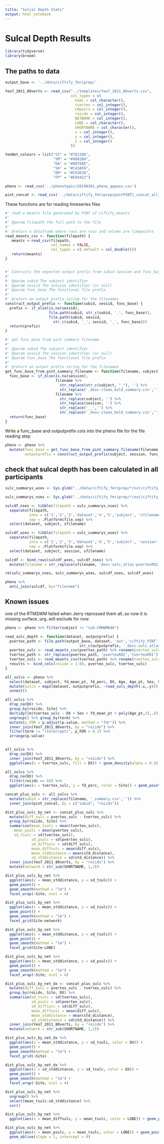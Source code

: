 ```yaml
---
title: "Sulcal Depth Stats"
output: html_notebook
---
```


# Sulcal Depth Results

```r
library(tidyverse)
library(broom)
```

## The paths to data

```r
output_base <- '../data/ciftify_fmriprep/'

Yeo7_2011_80verts <- read_csv("../templates/Yeo7_2011_80verts.csv",
                              col_types = c(
                                hemi = col_character(),
                                tvertex = col_integer(),
                                LRpairs = col_integer(),
                                roiidx = col_integer(),
                                NETWORK = col_integer(),
                                LOBE = col_character(),
                                SHORTNAME = col_character(),
                                x = col_integer(),
                                y = col_integer(),
                                z = col_integer()
                              ))

YeoNet_colours = list("VI" = "#781286",
                      "SM" = "#4682B4",
                      "DA" = "#00760E", 
                      "VA" = "#C43AFA",
                      "DM" = "#CD3E3A", 
                      "FP" = "#E69422")

pheno <- read_csv('../phenotypic/20190301_pheno_qapass.csv') 

pint_concat <- read_csv('../data/ciftify_fmriprep/postPINT1_concat_all_qa_passes.csv')
```



These functions are for reading timeseries files

```r

#' read a meants file generated by PINT of ciftify_meants
#'
#' @param filepath the full path to the file
#'
#' @return a dataframe where rows are rois and colums are timepoints
read_meants_csv <- function(filepath) {
   meants <-read_csv(filepath, 
                     col_names = FALSE,
                     col_types = c(.default = col_double()))
   return(meants)
}


#' Contructs the expected output prefix from subid session and func_base
#'
#' @param subid The subject identifier
#' @param sessid The session identifier (or null)
#' @param func_base The functional file prefix
#'
#' @return an output prefix string for the filenames
construct_output_prefix <- function(subid, sessid, func_base) {
  prefix <- if_else(is.na(sessid),
                    file.path(subid, str_c(subid, '_', func_base)),
                    file.path(subid, sessid, 
                      str_c(subid, '_', sessid, '_', func_base)))
  return(prefix)
}

#' get func_base from pint summary filename
#'
#' @param subid The subject identifier
#' @param sessid The session identifier (or null)
#' @param func_base The functional file prefix
#'
#' @return an output prefix string for the filenames
get_func_base_from_pint_summary_filename <- function(filename, subject, session) {
  func_base <- if_else(is.na(session), 
                       filename %>%
                         str_replace(str_c(subject, "_"), '') %>%
                         str_replace('_desc-clean_bold_summary.csv',''),
                       filename %>%
                         str_replace(subject, '') %>%
                         str_replace(session, '') %>% 
                         str_replace('__','') %>%
                         str_replace('_desc-clean_bold_summary.csv',''))
  return(func_base)
}

```

Write a func_base and outputprefix cols into the pheno file for the file reading step

```r
pheno <- pheno %>%
  mutate(func_base = get_func_base_from_pint_summary_filename(filename,subject, session), 
         outputprefix = construct_output_prefix(subject, session, func_base)) 
```


## check that sulcal depth has been calculated in all participants

```r
sulc_summarys_wses <- Sys.glob("../data/ciftify_fmriprep/*/out/ciftify_PINT/sub*/ses*/*pvertexROI_morph.csv")

sulc_summarys_nses <- Sys.glob("../data/ciftify_fmriprep/*/out/ciftify_PINT/sub*/*pvertexROI_morph.csv")

sulcdf_nses <- tibble(filepath = sulc_summarys_nses) %>%
  separate(filepath,
           into = c('1','2','3','dataset','4','5','subject', 'sfilename'),
           sep = .Platform$file.sep) %>%
  select(dataset, subject, sfilename)

sulcdf_wses <- tibble(filepath = sulc_summarys_wses) %>%
  separate(filepath,
           into = c('1','2','3','dataset','4','5','subject', 'session', 'sfilename'),
           sep = .Platform$file.sep) %>%
  select(dataset, subject, session, sfilename)

sulcdf <- bind_rows(sulcdf_wses, sulcdf_nses) %>%
  mutate(filename = str_replace(sfilename, 'desc-sulc_atlas-pvertexROI_morph','desc-clean_bold_summary'))

rm(sulc_summarys_nses, sulc_summarys_wses, sulcdf_nses, sulcdf_wses)
```

```r
pheno %>%
  anti_join(sulcdf, by="filename")
```

## Known issues

one of the RTMSWM failed when Jerry reprossed them all..so now it is missing surface..urg..will exclude for now

```r
pheno <- pheno %>% filter(subject != "sub-CMHWM040")
```


```r
read_sulc_depth <- function(dataset, outputprefix) {
  pvertex_path <- file.path(output_base, dataset, 'out','ciftify_PINT',
                                  str_c(outputprefix, '_desc-sulc_atlas-pvertexROI_morph.csv'))
  pvertex_sulc <- read_meants_csv(pvertex_path) %>% rename(pvertex_sulc = X1)
  tvertex_path <- str_replace(pvertex_path, 'pvertexROI','tvertexROI')
  tvertex_sulc <- read_meants_csv(tvertex_path) %>% rename(tvertex_sulc = X1)
  results <- bind_cols(roiidx = 1:80, pvertex_sulc, tvertex_sulc)
}

all_sulcs <- pheno %>%
  select(dataset, subject, fd_mean_pt, fd_perc, DX, Age, Age_pt, Sex, Site, Scanner, outputprefix, filename) %>%
  mutate(sulcs = map2(dataset, outputprefix, ~read_sulc_depth(.x,.y))) %>%
  unnest()

```

```r
all_sulcs %>%
  drop_na(DX) %>%
  group_by(roiidx, Site) %>%
  do(tidy(lm(tvertex_sulc ~ DX + Sex + fd_mean_pt + poly(Age_pt,2),.))) %>%
  ungroup() %>% group_by(term) %>%
  mutate(p_FDR = p.adjust(p.value, method = "fdr")) %>%
  inner_join(Yeo7_2011_80verts, by = "roiidx") %>%
  filter(term != "(Intercept)", p_FDR < 0.1) %>%
  arrange(p.value)
       
```
```r
all_sulcs %>%
  drop_na(DX) %>%
  inner_join(Yeo7_2011_80verts, by = "roiidx") %>%
  ggplot(aes(x = tvertex_sulc, fill = DX)) + geom_density(alpha = 0.5) + facet_grid(Site~LOBE) 
```

```r
all_sulcs %>%
  drop_na(DX) %>%
  filter(roiidx == 68) %>%
  ggplot(aes(x = tvertex_sulc, y = fd_perc, color = Site)) + geom_point()
```


```r
concat_plus_sulc <- all_sulcs %>% 
  mutate(subid = str_replace(filename, '_summary.csv','')) %>%
  inner_join(pint_concat, by = c("subid", "roiidx"))
```

```r
dist_plus_sulc_by_net <- concat_plus_sulc %>%
  mutate(diff_sulc = pvertex_sulc - tvertex_sulc) %>%
  group_by(roiidx, Site) %>%
  summarise(mean_tsulc = mean(tvertex_sulc),
    mean_psulc = mean(pvertex_sulc),
    sd_tsulc = sd(tvertex_sulc),
            sd_psulc = sd(pvertex_sulc),
            sd_diffsulc = sd(diff_sulc),
            mean_diffsulc = mean(diff_sulc),
            mean_stddistance = mean(std_distance),
            sd_stddistance = sd(std_distance)) %>%
  inner_join(Yeo7_2011_80verts, by = "roiidx") %>%
  mutate(network = str_sub(SHORTNAME, 1,2))
```

```r
dist_plus_sulc_by_net %>%
  ggplot(aes(x = mean_stddistance, y = sd_tsulc)) +
  geom_point() +
  geom_smooth(method = "lm") +
  facet_wrap(~Site, ncol = 4)
```
```r
dist_plus_sulc_by_net %>%
  ggplot(aes(x = mean_stddistance, y = sd_tsulc)) +
  geom_point() +
  geom_smooth(method = "lm") +
  facet_grid(Site~network)
```
```r
dist_plus_sulc_by_net %>%
  ggplot(aes(x = mean_stddistance, y = sd_tsulc)) +
  geom_point() +
  geom_smooth(method = "lm") +
  facet_grid(Site~LOBE)
```
```r
dist_plus_sulc_by_net %>%
  ggplot(aes(x = mean_stddistance, y = sd_psulc)) +
  geom_point() +
  geom_smooth(method = "lm") +
  facet_wrap(~Site, ncol = 4)
```

```r
dist_plus_sulc_by_net_dx <- concat_plus_sulc %>%
  mutate(diff_sulc = pvertex_sulc - tvertex_sulc) %>%
  group_by(roiidx, Site, DX) %>%
  summarise(sd_tsulc = sd(tvertex_sulc),
            sd_psulc = sd(pvertex_sulc),
            sd_diffsulc = sd(diff_sulc),
            mean_diffsulc = mean(diff_sulc),
            mean_stddistance = mean(std_distance),
            sd_stddistance = sd(std_distance)) %>%
  inner_join(Yeo7_2011_80verts, by = "roiidx") %>%
  mutate(network = str_sub(SHORTNAME, 1,2))
```

```r
dist_plus_sulc_by_net_dx %>%
  ggplot(aes(x = mean_stddistance, y = sd_tsulc, color = DX)) +
  geom_point() +
  geom_smooth(method = "lm") +
  facet_grid(~Site)
```

```r
dist_plus_sulc_by_net_dx %>%
  ggplot(aes(x = sd_stddistance, y = sd_tsulc, color = DX)) +
  geom_point() +
  geom_smooth(method = "lm") +
  facet_wrap(~Site, ncol = 4)
```

```r
dist_plus_sulc_by_net %>%
  ungroup() %>%
  select(mean_tsulc:sd_stddistance) %>%
  cor()
```

```r
dist_plus_sulc_by_net %>%
  ggplot(aes(x = mean_diffsulc, y = mean_tsulc, color = LOBE)) + geom_point()
```

```r
dist_plus_sulc_by_net %>%
  ggplot(aes(x = mean_psulc, y = mean_tsulc, color = LOBE)) + geom_point() +
  geom_abline(slope = 1, intercept = 0)
```